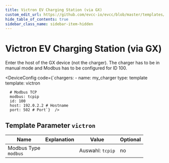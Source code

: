 ```yaml
---
title: Victron EV Charging Station (via GX)
custom_edit_url: https://github.com/evcc-io/evcc/blob/master/templates/definition/charger/victron.yaml
hide_table_of_contents: true
sidebar_class_name: sidebar-item-hidden
---
```



# Victron EV Charging Station (via GX)

<div className="device-detail-container">
  <div className="device-detail-content">
    <DeviceFeatures features="" />

Enter the host of the GX device (not the charger). The charger has to be in manual mode and Modbus has to be configured for ID 100.


<DeviceConfig code={`chargers:
    - name: my_charger
      type: template
      template: victron
      
      # Modbus TCP
      modbus: tcpip
      id: 100
      host: 192.0.2.2 # Hostname
      port: 502 # Port`}  />
  </div>
  <div className="device-detail-icon">
    <evcc-icon
      type="charger"
      name="victron-ev-charging-station-via-gx"
      size="400px"
      alt="Victron EV Charging Station (via GX)"
      className="device-detail-icon-img"
    ></evcc-icon>
  </div>
</div>

## Template Parameter `victron`

| Name | Explanation | Value | Optional |
|-----------|-------------|-------|----------|
| Modbus Type<br/>`modbus` |  | Auswahl: `tcpip` | no |

